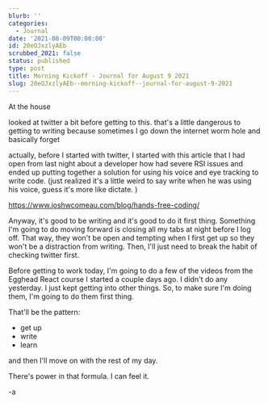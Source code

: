 ```yaml
---
blurb: ''
categories:
  - Journal
date: '2021-08-09T00:00:00'
id: 20eOJxzlyAEb
scrubbed_2021: false
status: published
type: post
title: Morning Kickoff - Journal for August 9 2021
slug: 20eOJxzlyAEb--morning-kickoff--journal-for-august-9-2021
---
```


At the house

looked at twitter a bit before getting to this. that's a little dangerous to getting to writing because sometimes I go down the internet worm hole and basically forget

actually, before I started with twitter, I started with this article that I had open from last night about a developer how had severe RSI issues and ended up putting together a solution for using his voice and eye tracking to write code. (just realized it's a little weird to say write when he was using his voice, guess it's more like dictate. )

https://www.joshwcomeau.com/blog/hands-free-coding/

Anyway, it's good to be writing and it's good to do it first thing. Something I'm going to do moving forward is closing all my tabs at night before I log off. That way, they won't be open and tempting when I first get up so they won't be a distraction from writing. Then, I'll just need to break the habit of checking twitter first. 

Before getting to work today, I'm going to do a few of the videos from the Egghead React course I started a couple days ago. I didn't do any yesterday. I just kept getting into other things. So, to make sure I'm doing them, I'm going to do them first thing. 

That'll be the pattern:

- get up
- write
- learn

and then I'll move on with the rest of my day. 

There's power in that formula. I can feel it. 

-a
